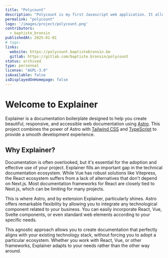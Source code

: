 ```yaml
---
title: "Polycount"
description: "Polycount is my first Javascript web application. It allows users to assign expenses to group activities (like Tricount)."
permalink: "polycount"
logo: '/images/project/polycount.png'
contributors:
  - baptiste_bronsin
publishedAt: 2025-01-01
# tags:
links:
  website: https://polycount.baptistebronsin.be
  gitlab: https://gitlab.com/baptiste.bronsin/polycount
status: archived
type: personnal
license: "AGPL-3.0"
isAvailable: false
isDisplayedOnHomepage: false
---
```


# Welcome to Explainer

Explainer is a documentation boilerplate designed to help you create beautiful, responsive, and accessible web documentation using [Astro](https://astro.build). This project combines the power of Astro with [Tailwind CSS](https://tailwindcss.com) and [TypeScript](https://www.typescriptlang.org) to provide a smooth development experience.

## Why Explainer?

Documentation is often overlooked, but it's essential for the adoption and effective use of your project.
Explainer fills an important gap in the technical documentation ecosystem. While Vue has robust solutions like Vitepress, the React ecosystem suffers from a lack of alternatives that don't depend on Next.js. Most documentation frameworks for React are closely tied to Next.js, which can be limiting for many projects.

This is where Astro, and by extension Explainer, particularly shines. Astro offers remarkable flexibility by allowing you to integrate any technological component related to your business. You can easily incorporate React, Vue, Svelte components, or even standard web elements according to your specific needs.

This agnostic approach allows you to create documentation that perfectly aligns with your existing technology stack, without forcing you to adopt a particular ecosystem. Whether you work with React, Vue, or other frameworks, Explainer adapts to your needs rather than the other way around.